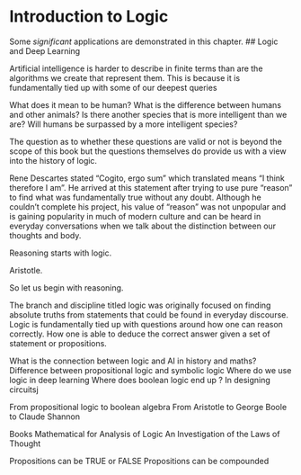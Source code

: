 # Introduction to Logic {#introtologicfz}
Some _significant_ applications are demonstrated in this chapter.
## Logic and Deep Learning

Artificial intelligence is harder to describe in finite terms than are the algorithms we create that represent them. This is because it is fundamentally tied up with some of our deepest queries

What does it mean to be human?
What is the difference between humans and other animals?
Is there another species that is more intelligent than we are?
Will humans be surpassed by a more intelligent species?


The question as to whether these questions are valid or not is beyond the scope of this book but the questions themselves do provide us with a view into the history of logic.

Rene Descartes stated "Cogito, ergo sum" which translated means "I think therefore I am". He arrived at this statement after trying to use pure "reason" to find what was fundamentally true without any doubt. Although he couldn't complete his project, his value of "reason" was not unpopular and is gaining popularity in much of modern culture and can be heard in everyday conversations when we talk about the distinction between our thoughts and body. 

Reasoning starts with logic. 

Aristotle.

So let us begin with reasoning.

The branch and discipline titled logic was originally focused on finding absolute truths from statements that could be found in everyday discourse. Logic is fundamentally tied up with questions around how one can reason correctly. How one is able to deduce the correct answer given a set of statement or propositions.


What is the connection between logic and AI in history and maths?
Difference between propositional logic and symbolic logic
Where do we use logic in deep learning
Where does boolean logic end up ? In designing circuitsj

From propositional logic to boolean algebra
From Aristotle to George Boole to Claude Shannon

Books
Mathematical for Analysis of Logic
An Investigation of the Laws of Thought 


Propositions can be TRUE or FALSE
Propositions can be compounded
